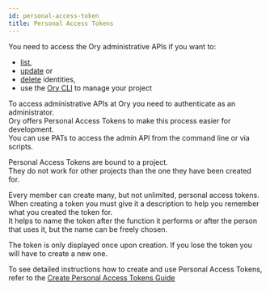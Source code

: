 ```yaml
---
id: personal-access-token
title: Personal Access Tokens
---
```


You need to access the Ory administrative APIs if you want to:

- [list](../cli/ory-identities-list.md),
- [update](../cli/ory-identities-get.md) or
- [delete](../cli/ory-identities-delete.md) identities,
- use the [Ory CLI](../guides/ory-cli-install-use.mdx) to manage your project

To access administrative APIs at Ory you need to authenticate as an administrator.  
Ory offers Personal Access Tokens to make this process easier for development.  
You can use PATs to access the admin API from the command line or via scripts.

Personal Access Tokens are bound to a project.  
They do not work for other projects than the one they have been created for.

Every member can create many, but not unlimited, personal access tokens.  
When creating a token you must give it a description to help you remember what
you created the token for.  
It helps to name the token after the function it performs or after the person
that uses it, but the name can be freely chosen.

The token is only displayed once upon creation. If you lose the token you will
have to create a new one.

To see detailed instructions how to create and use Personal Access Tokens, refer
to the
[Create Personal Access Tokens Guide](../guides/create-personal-access-tokens.mdx)

